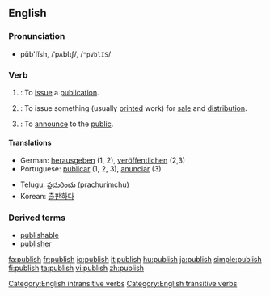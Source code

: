 ==English==

===Pronunciation===
*pŭb'lĭsh, /ˈpʌblɪʃ/, /<tt>"pVblIS</tt>/

===Verb===
{{wikipedia}}
{{en-infl-reg-sibilant|publi|sh|}}

# {{intransitive}}: To [[issue]] a [[publication]].
# {{transitive}}: To issue something (usually [[print]]ed work) for [[sale]] and [[distribution]].
# {{transitive}}: To [[announce]] to the [[public]].

====Translations====
{{top}}
*German: [[herausgeben]] (1, 2), [[veröffentlichen]] (2,3)
*Portuguese: [[publicar]] (1, 2, 3), [[anunciar]] (3)
{{mid}}
*Telugu: [[ప్రచురించు]] (prachurimchu)
*Korean: [[출판하다]]
{{bottom}}

===Derived terms===
* [[publishable]]
* [[publisher]]

[[Category:English intransitive verbs]]
[[Category:English transitive verbs]]

[[fa:publish]]
[[fr:publish]]
[[io:publish]]
[[it:publish]]
[[hu:publish]]
[[ja:publish]]
[[simple:publish]]
[[fi:publish]]
[[ta:publish]]
[[vi:publish]]
[[zh:publish]]